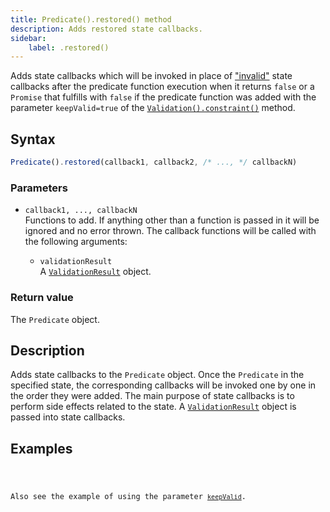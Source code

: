 ```yaml
---
title: Predicate().restored() method
description: Adds restored state callbacks.
sidebar:
    label: .restored()
---
```


Adds state callbacks which will be invoked in place of ["invalid"](/api/predicate/instance-methods/invalid) state callbacks after the predicate function execution when it returns `false` or a `Promise` that fulfills with `false` if the predicate function was added with the parameter `keepValid=true` of the [`Validation().constraint()`](/api/validation/instance-methods/constraint#parameters) method.

## Syntax

```js
Predicate().restored(callback1, callback2, /* ..., */ callbackN)
```

### Parameters

- `callback1, ..., callbackN`
<br/> Functions to add. If anything other than a function is passed in it will be ignored and no error thrown. The callback functions will be called with the following arguments:

    - `validationResult` 
    <br/> A [`ValidationResult`](/api/validation-result) object. 

### Return value

The `Predicate` object. 

## Description

Adds state callbacks to the `Predicate` object. Once the `Predicate` in the specified state, the corresponding callbacks will be invoked one by one in the order they were added. The main purpose of state callbacks is to perform side effects related to the state. A [`ValidationResult`](/api/validation-result) object is passed into state callbacks.

## Examples

<Code code={restoredCode} lang='js'/>

Also see the example of using the parameter [`keepValid`](/api/validation/instance-methods/constraint/#parameter-keepvalid).
